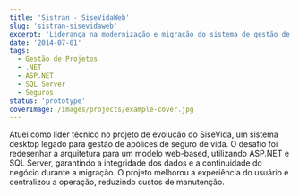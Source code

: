 ```yaml
---
title: 'Sistran - SiseVidaWeb'
slug: 'sistran-sisevidaweb'
excerpt: 'Liderança na modernização e migração do sistema de gestão de seguros de vida SiseVida para a plataforma web, resultando em maior acessibilidade e performance.'
date: '2014-07-01'
tags:
  - Gestão de Projetos
  - .NET
  - ASP.NET
  - SQL Server
  - Seguros
status: 'prototype'
coverImage: /images/projects/example-cover.jpg
---
```


Atuei como líder técnico no projeto de evolução do SiseVida, um sistema desktop legado para gestão de apólices de seguro de vida. O desafio foi redesenhar a arquitetura para um modelo web-based, utilizando ASP.NET e SQL Server, garantindo a integridade dos dados e a continuidade do negócio durante a migração. O projeto melhorou a experiência do usuário e centralizou a operação, reduzindo custos de manutenção.
